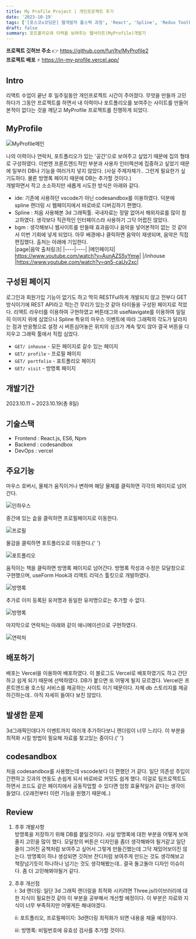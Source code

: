 ```yaml
---
title: My Profile Project | 개인프로젝트 후기
date: '2023-10-19'
tags: ['[포스코x코딩온] 웹개발자 풀스택 과정', 'React', 'Spline', 'Redux Toolkit']
draft: false
summary: 포트폴리오와 이력을 보여주는 웹사이트(MyProfile)개발기
---
```


<strong>프로젝트 깃허브 주소</strong> 👉 https://github.com/fun1ty/MyProfile2 <br />
<strong>프로젝트 배포</strong> ⚡ https://in-my-profile.vercel.app/ <br />

<h2>Intro</h2>
리액트 수업이 끝난 후 일주일동안 개인프로젝트 시간이 주어졌다. 무엇을 만들까 고민하다가 그동안 프로젝트를
하면서 내 이력이나 포트폴리오를 보여주는 사이트를 만들어 본적이 없다는 것을 깨닫고 MyProfile 프로젝트를
진행하게 되었다.

<h2>MyProfile</h2>

<Image alt="MyProfile메인" src="/static/images/myprofilemain.svg" width={837} height={282} />

나의 이력이나 연락처, 포트폴리오가 있는 '공간'으로 보여주고 싶었기 때문에 집의 형태로 구성하였다. 이번엔 프론트엔드적인 부분과 사용자 인터렉션에 집중하고 싶었기 때문에 일부러 DB나 기능을 여러가지 넣지 않았다. (사실 주제자체가.. 그런게 필요한가 싶기도하다. 물론 방명록 페이지 때문에 DB는 추가할 것이다.)<br/>
개발하면서 작고 소소하지만 새롭게 시도한 방식은 아래와 같다.

- ide: 기존에 사용하던 vscode가 아닌 codesandbox를 이용하였다. 덕분에 spline 랜더링 시 웹페이지에서 바로바로 디버깅하기 편했다.
- Spline : 처음 사용해본 3d 그래픽툴. 국내자료는 정말 없어서 해외자료를 많이 참고하였다. 생각보다 직관적인 인터페이스라 사용하기 그닥 어렵진 않았다.
- bgm : 생각해보니 웹사이트를 만들때 효과음이나 음악을 넣어본적이 없는 것 같아서 이번 기회에 넣게 되었다. 아무 배경에나 클릭하면 음악이 재생되며, 음악은 직접 편집했다. 출처는 아래에 기입한다.<br/>
  |page|음악 출처링크|
  |----|----|
  |메인페이지| https://www.youtube.com/watch?v=AunAZS5yYmw|
  |/inhouse |https://www.youtube.com/watch?v=qn5-caUy2xc|

<h2>구성된 페이지</h2>

로그인과 회원가입 기능이 없기도 하고 딱히 RESTFul하게 개발되지 않고 전부다 GET방식이기에 REST API라고 적는건 무리가 있는것 같아 타이들을 구성된 페이지로 적었다.
리액트 라우터를 이용하여 구현하였고 버튼태그와 useNavigate를 이용하여 일일히 이미지 위에 심었으나 Spline 특유의 마우스 이벤트에 따라 그래픽의 각도가 달라지는 점과 반응형으로 설정 시 버튼심어놓은 위치의 싱크가 계속 맞지 않아 결국 버튼을 다 지우고 그래픽 툴에서 직접 심었다.

- `GET/ inhouse` - 모든 페이지로 갈수 있는 페이지
- `GET/ profile` - 프로필 페이지
- `GET/ portfolio` - 포트폴리오 페이지
- `GET/ visit` - 방명록 페이지

<h2>개발기간</h2>
2023.10.11 ~ 2023.10.19(총 8일)

<h2>기술스택</h2>

- Frontend : React.js, ES6, Npm
- Backend : codesandbox
- DevOps : vercel

<h2>주요기능</h2>

마우스 호버시, 물체가 움직이거나 변하며 해당 물체를 클릭하면 각각의 페이지로 넘어간다.

<Image alt="인하우스" src="/static/images/인하우스.svg" width={600} height={300} />

중간에 있는 솥을 클릭하면 프로필페이지로 이동한다.

<Image alt="프로필" src="/static/images/인하우스에서 프로필.gif" width={600} height={300} />

물감을 클릭하면 포트폴리오로 이동한다.{' '}

<Image alt="포트폴리오" src="/static/images/인하우스에서 포트폴리오.gif" width={600} height={300} />

움직이는 책을 클릭하면 방명록 페이지로 넘어간다.
방명록 작성과 수정은 모달창으로 구현했으며, useForm Hook과 리액트 리덕스 툴킷으로 개발하였다.

<Image alt="방명록" src="/static/images/방명록 crud.gif" width={600} height={300} />

추가로 이미 등록된 유저명과 동일한 유저명으로는 추가할 수 없다.

<Image alt="방명록" src="/static/images/방명록 crud2.gif" width={600} height={300} />

마지막으로 연락처는 아래와 같이 애니메이션으로 구현하였다.

<Image alt="연락처" src="/static/images/연락처.gif" width={600} height={300} />

<h2>배포하기</h2>
배포는 Vercel을 이용하여 배포하였다. 이 블로그도 Vercel로 배포하였기도 하고 간단하고 쉽게 되기 때문에
선택하였다. DB가 붙으면 또 어떻게 될지 모르겠다. Vercel은 프론트엔드용 호스팅 서비스를 제공하는 사이트
이기 때문이다. 자체 db 스토리지를 제공하긴하는데.. 아직 자세히 들여다 보진 않았다.

<h2>발생한 문제</h2>
3d그래픽인데다가 이벤트까지 여러개 추가하다보니 랜더링이 너무 느리다. 이 부분을 최적화 시킬 방법이 필요해
자료를 찾고있는 중이다.{' '}

<h2>codesandbox</h2>
처음 codesandbox를 사용했는데 vscode보다 더 편했던 거 같다. 일단 의존성 주입이 간편하고 깃과의 연동도
손쉽게 되서 바로바로 커밋도 쉽게 했다. 이걸로 팀프로젝트도 하면서 코드도 같은 페이지에서 공동작업할 수
있다면 엄청 효율적일거 같다는 생각이 들었다. (오래전부터 이런 기능을 원했기 때문에..)

<h2>Review</h2>

1. 추후 개발사항<br/>
   방명록을 저장하기 위해 DB를 붙일것이다. 사실 방명록에 대한 부분을 어떻게 보여줄지 고민을 많이 했다. 모달창의 버튼은 디자인을 좀더 생각해봐야 될거같고 일단 줄이 그어진 공책처럼 보여주고 싶어서 그렇게 만들긴했는데 그닥 재밌어보이진 않는다. 방명록이 하나 생성되면 깃허브 잔디처럼 보여주게 만드는 것도 생각해보고 책장넘기듯이 하나하나 넘기는 것도 생각해봤는데.. 결국 돌고돌아 디자인 이슈이다. 좀 더 고민해봐야될거 같다.

2. 추후 개선점<br/>
   i: 3d 랜더링: 일단 3d 그래픽 랜더링을 최적화 시키려면 Three.js라이브러리에 대한 지식이 필요한것 같아 이 부분을 공부해서 개선할 예정이다. 이 부분은 자료와 지식이 너무 부족하지만 어떻게든 해내야겠다.

   ii: 포트폴리오, 프로필페이지: 3d랜더링 최적화가 되면 내용을 채울 예정이다.

   iii: 방명록: 비밀번호에 유효성 검사를 추가할 것이다.
